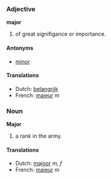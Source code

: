 ===Adjective===
'''major'''

# of great signifigance or importance.

====Antonyms====
*[[minor]]

====Translations====
*Dutch: [[belangrijk]]
*French: [[majeur]] ''m''

===Noun===
'''Major'''

# a rank in the army.

====Translations====
*Dutch: [[majoor]] ''m, f''
*French: [[majeur]] ''m''